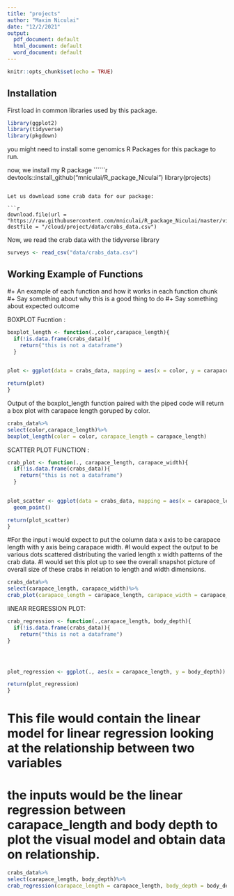 ```yaml
---
title: "projects"
author: "Maxim Niculai"
date: "12/2/2021"
output:
  pdf_document: default
  html_document: default
  word_document: default
---
```


```r
knitr::opts_chunk$set(echo = TRUE)
```

## Installation

First load in common libraries used by this package. 

```r
library(ggplot2)
library(tidyverse)
library(pkgdown)
```

you might need to install some genomics R Packages for this package to run.

now, we install my R package
``````r
devtools::install_github("mniculai/R_package_Niculai")
library(projects)

```

Let us download some crab data for our package: 

```r
download.file(url = "https://raw.githubusercontent.com/mniculai/R_package_Niculai/master/vignettes/Data/crabs_data.csv", destfile = "/cloud/project/data/crabs_data.csv")

```

Now, we read the crab data with the tidyverse library
```r
surveys <- read_csv("data/crabs_data.csv")
```
## Working Example of Functions 

#+ An example of each function and how it works in each function chunk 
#+ Say something about why this is a good thing to do 
#+ Say something about expected outcome 

BOXPLOT Fucntion :

```r
boxplot_length <- function(.,color,carapace_length){
  if(!is.data.frame(crabs_data)){
    return("this is not a dataframe")
  }
  

plot <- ggplot(data = crabs_data, mapping = aes(x = color, y = carapace_length)) + geom_boxplot(alpha = 0) + geom_jitter(alpha = 0.3, color = "tomato")

return(plot)
}
```

Output of the boxplot_length function paired with the piped code will return a box plot with carapace length goruped by color. 

```r
crabs_data%>%
select(color,carapace_length)%>%
boxplot_length(color = color, carapace_length = carapace_length)
```

SCATTER PLOT FUNCTION :

```r
crab_plot <- function(., carapace_length, carapace_width){
  if(!is.data.frame(crabs_data)){
    return("this is not a dataframe")
  }
  

plot_scatter <- ggplot(data = crabs_data, mapping = aes(x = carapace_length, y = carapace_width)) +
  geom_point()

return(plot_scatter)
}
```

#For the input i would expect to put the column data x axis to be carapace length with y axis being carapace width. 
#I would expect the output to be various dots scattered distributing the varied length x width patterns of the crab data.
#I would set this plot up to see the overall snapshot picture of overall size of these crabs in relation to length and width dimensions.  



```r
crabs_data%>%
select(carapace_length, carapace_width)%>%
crab_plot(carapace_length = carapace_length, carapace_width = carapace_width)
```

liNEAR REGRESSION PLOT: 

```r
crab_regression <- function(.,carapace_length, body_depth){
  if(!is.data.frame(crabs_data)){
    return("this is not a dataframe")
}




plot_regression <- ggplot(., aes(x = carapace_length, y = body_depth)) + geom_point(size=.25) + geom_smooth(method = "lm",color= "blue", size=.5, fill="black")

return(plot_regression)
}
```

# This file would contain the linear model for linear regression looking at the relationship between two variables 
# the inputs would be the linear regression between carapace_length and body depth to plot the visual model and obtain data on relationship. 


```r
crabs_data%>%
select(carapace_length, body_depth)%>%
crab_regression(carapace_length = carapace_length, body_depth = body_depth)
```








